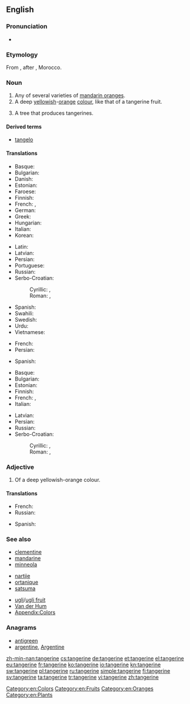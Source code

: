 {{also|Tangerine}}
==English==
{{wikipedia}}

===Pronunciation===
* {{IPA|/ˈtæn.dʒəˌɹin/|/ˈtæn.dʒɜɹˌin/}}

===Etymology===
From {{etyl|fr|en}} {{term|fr|Tanger|lang=fr}}, after {{w|Tangier}}, Morocco.

===Noun===
{{en-noun}}

# Any of several varieties of [[mandarin orange]]s.
# A deep [[yellow]]ish-[[orange]] [[colour]], like that of a tangerine fruit.
#: {{color panel|2=F28500}}
# A tree that produces tangerines.

====Derived terms====
* [[tangelo]]

====Translations====
{{trans-top|fruit}}
* Basque: {{t+|eu|mandarina}}
* Bulgarian: {{t+|bg|мандарина|f}}
* Danish: {{t-|da|mandarin|c}}
* Estonian: {{t-|et|mandariin}}
* Faroese: {{t-|fo|mandarin|f}}
* Finnish: {{t+|fi|mandariini}}
* French: {{t+|fr|tangerine|f}}, {{t+|fr|mandarine|f}}
* German: {{t+|de|Mandarine|f}}
* Greek: {{t+|el|μανταρίνι|n|tr=mantarίni}}
* Hungarian: {{t+|hu|mandarin}}
* Italian: {{t+|it|mandarino|m}}
* Korean: {{t+|ko|귤|tr=gyul|sc=Hang}}
{{trans-mid}}
* Latin: {{t-|la|citrus tangerina|f}}
* Latvian: {{t-|lv|mandarīns|m}}
* Persian: {{t+|fa|نارنگی|tr=nârengi}}
* Portuguese: {{t+|pt|tangerina|f}}
* Russian: {{t+|ru|мандарин|m|tr=mandarín}}
* Serbo-Croatian:
*: Cyrillic: {{t-|sh|тангерина|f|sc=Cyrl}}, {{t-|sh|мандарина|f|sc=Cyrl}}
*: Roman: {{t-|sh|tangerina|f}}, {{t-|sh|mandarina|f}}
* Spanish: {{t+|es|mandarina|f}}
* Swahili: {{t+|sw|chenza}}
* Swedish: {{t+|sv|tangerin|c}}
* Urdu: {{t-|ur|طنجہ کا باشندہ|tr=tunja ka bashinda}}
* Vietnamese: {{t-|vi|quýt|alt=quả quýt}}
{{trans-bottom}}

{{trans-top|colour}}
* French: {{t+|fr|mandarine}}
* Persian: {{t+|fa|نارنجی|tr=nârenji}}
{{trans-mid}}
* Spanish: {{t+|es|naranja|m}}
{{trans-bottom}}

{{trans-top|tree}}
* Basque: {{t+|eu|mandarinondo}}
* Bulgarian: {{t+|bg|мандарина|f}}
* Estonian: {{t-|et|mandariinipuu}}
* Finnish: {{t-|fi|mandariinipuu}}
* French: {{t-|fr|tangerinier|f}}, {{t+|fr|mandarinier|m}}
* Italian: {{t+|it|mandarino|m}}
{{trans-mid}}
* Latvian: {{t-|lv|mandarīns|m}}
* Persian: {{t+|fa|نارنگی|tr=nârengi}}
* Russian: {{t+|ru|мандарин|m|tr=mandarín}}
* Serbo-Croatian:
*: Cyrillic: {{t-|sh|тангерина|f|sc=Cyrl}}, {{t-|sh|мандарина|f|sc=Cyrl}}
*: Roman: {{t-|sh|tangerina|f}}, {{t-|sh|mandarina|f}}
{{trans-bottom}}

===Adjective===
{{en-adj|?}}

# Of a deep yellowish-orange colour.

====Translations====
{{trans-top|colour}}
* French: {{t+|fr|mandarine}}
* Russian: {{t+|ru|мандариновый|tr=mandarínovyj}}
{{trans-mid}}
* Spanish: {{t+|es|anaranjado}}
{{trans-bottom}}

===See also===
{{top3}}
* [[clementine]]
* [[mandarine]]
* [[minneola]]
{{mid3}}
* [[nartjie]]
* [[ortanique]]
* [[satsuma]]
{{mid3}}
* [[ugli]]/[[ugli fruit]]
* [[Van der Hum]]
* [[Appendix:Colors]]
{{bottom}}

===Anagrams===
* [[antigreen#English|antigreen]]
* [[argentine#English|argentine]], [[Argentine#English|Argentine]]

[[Category:en:Colors]]
[[Category:en:Fruits]]
[[Category:en:Oranges]]
[[Category:en:Plants]]

[[zh-min-nan:tangerine]]
[[cs:tangerine]]
[[de:tangerine]]
[[et:tangerine]]
[[el:tangerine]]
[[eu:tangerine]]
[[fr:tangerine]]
[[ko:tangerine]]
[[io:tangerine]]
[[kn:tangerine]]
[[sw:tangerine]]
[[pl:tangerine]]
[[ru:tangerine]]
[[simple:tangerine]]
[[fi:tangerine]]
[[sv:tangerine]]
[[ta:tangerine]]
[[tr:tangerine]]
[[vi:tangerine]]
[[zh:tangerine]]